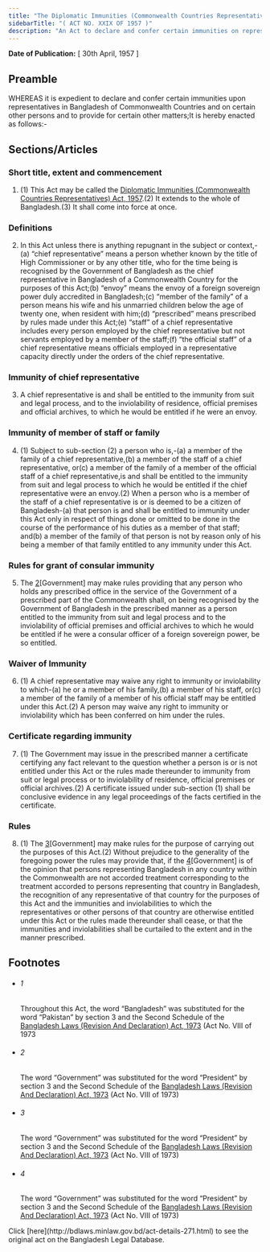 ```yaml
---
title: "The Diplomatic Immunities (Commonwealth Countries Representatives) Act, 1957"
sidebarTitle: "( ACT NO. XXIX OF 1957 )"
description: "An Act to declare and confer certain immunities on representatives in Bangladesh of Commonwealth Countries and on certain other persons. 1♣"
---
```


**Date of Publication:** [ 30th April, 1957 ]

## Preamble

WHEREAS it is expedient to declare and confer certain immunities upon representatives in Bangladesh of Commonwealth Countries and on certain other persons and to provide for certain other matters;It is hereby enacted as follows:-

## Sections/Articles

### Short title, extent and commencement

1. (1) This Act may be called the [Diplomatic Immunities (Commonwealth Countries Representatives) Act, 1957](/laws/volume-11/act-271 "Diplomatic Immunities (Commonwealth Countries Representatives) Act, 1957").(2) It extends to the whole of Bangladesh.(3) It shall come into force at once.

### Definitions

2. In this Act unless there is anything repugnant in the subject or context,-(a) “chief representative” means a person whether known by the title of High Commissioner or by any other title, who for the time being is recognised by the Government of Bangladesh as the chief representative in Bangladesh of a Commonwealth Country for the purposes of this Act;(b) “envoy” means the envoy of a foreign sovereign power duly accredited in Bangladesh;(c) “member of the family” of a person means his wife and his unmarried children below the age of twenty one, when resident with him;(d) “prescribed” means prescribed by rules made under this Act;(e) “staff” of a chief representative includes every person employed by the chief representative but not servants employed by a member of the staff;(f) “the official staff” of a chief representative means officials employed in a representative capacity directly under the orders of the chief representative.

### Immunity of chief representative

3. A chief representative is and shall be entitled to the immunity from suit and legal process, and to the inviolability of residence, official premises and official archives, to which he would be entitled if he were an envoy.

### Immunity of member of staff or family

4. (1) Subject to sub-section (2) a person who is,-(a) a member of the family of a chief representative,(b) a member of the staff of a chief representative, or(c) a member of the family of a member of the official staff of a chief representative,is and shall be entitled to the immunity from suit and legal process to which he would be entitled if the chief representative were an envoy.(2) When a person who is a member of the staff of a chief representative is or is deemed to be a citizen of Bangladesh-(a) that person is and shall be entitled to immunity under this Act only in respect of things done or omitted to be done in the course of the performance of his duties as a member of that staff; and(b) a member of the family of that person is not by reason only of his being a member of that family entitled to any immunity under this Act.

### Rules for grant of consular immunity

5. The [2](1)[Government] may make rules providing that any person who holds any prescribed office in the service of the Government of a prescribed part of the Commonwealth shall, on being recognised by the Government of Bangladesh in the prescribed manner as a person entitled to the immunity from suit and legal process and to the inviolability of official premises and official archives to which he would be entitled if he were a consular officer of a foreign sovereign power, be so entitled.

### Waiver of Immunity

6. (1) A chief representative may waive any right to immunity or inviolability to which-(a) he or a member of his family,(b) a member of his staff, or(c) a member of the family of a member of his official staff may be entitled under this Act.(2) A person may waive any right to immunity or inviolability which has been conferred on him under the rules.

### Certificate regarding immunity

7. (1) The Government may issue in the prescribed manner a certificate certifying any fact relevant to the question whether a person is or is not entitled under this Act or the rules made thereunder to immunity from suit or legal process or to inviolability of residence, official premises or official archives.(2) A certificate issued under sub-section (1) shall be conclusive evidence in any legal proceedings of the facts certified in the certificate.

### Rules

8. (1) The [3](1)[Government] may make rules for the purpose of carrying out the purposes of this Act.(2) Without prejudice to the generality of the foregoing power the rules may provide that, if the [4](2)[Government] is of the opinion that persons representing Bangladesh in any country within the Commonwealth are not accorded treatment corresponding to the treatment accorded to persons representing that country in Bangladesh, the recognition of any representative of that country for the purposes of this Act and the immunities and inviolabilities to which the representatives or other persons of that country are otherwise entitled under this Act or the rules made thereunder shall cease, or that the immunities and inviolabilities shall be curtailed to the extent and in the manner prescribed.

## Footnotes

- ###### 1

  Throughout this Act, the word “Bangladesh” was substituted for the word “Pakistan” by section 3 and the Second Schedule of the [Bangladesh Laws (Revision And Declaration) Act, 1973](/laws/volume-17/act-430 "Bangladesh Laws (Revision And Declaration) Act, 1973") (Act No. VIII of 1973

- ###### 2

  The word “Government” was substituted for the word “President” by section 3 and the Second Schedule of the [Bangladesh Laws (Revision And Declaration) Act, 1973](/laws/volume-17/act-430 "Bangladesh Laws (Revision And Declaration) Act, 1973") (Act No. VIII of 1973)

- ###### 3

  The word “Government” was substituted for the word “President” by section 3 and the Second Schedule of the [Bangladesh Laws (Revision And Declaration) Act, 1973](/laws/volume-17/act-430 "Bangladesh Laws (Revision And Declaration) Act, 1973") (Act No. VIII of 1973)

- ###### 4

  The word “Government” was substituted for the word “President” by section 3 and the Second Schedule of the [Bangladesh Laws (Revision And Declaration) Act, 1973](/laws/volume-17/act-430 "Bangladesh Laws (Revision And Declaration) Act, 1973") (Act No. VIII of 1973)

<Note>
  Click [here](http://bdlaws.minlaw.gov.bd/act-details-271.html) to see the original act on the Bangladesh Legal Database.
</Note>
